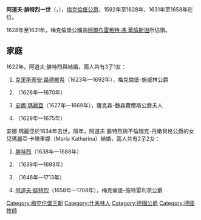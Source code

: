 {{Expand language|1=en|time=2021-01-16T10:09:43+00:00}}
{{Unreferenced|time=2021-01-16T10:09:43+00:00}}
{{Infobox noble
| name        = 阿道夫·腓特烈一世
| image       = AdolfFriedrichI.JPG
| succession  = 梅克倫堡公爵
| reign       = 1592年 — 1628年<br>1631年 — 1658年
| predecessor = [[約翰七世_(梅克倫堡)|約翰七世]]
| successor   = [[克里斯蒂安·路德維希一世|克里斯蒂安·路德維希一世]]
| birth_date  = {{birth_date|1588|12|15|df=yes}}
| birth_place = [[什未林|施威林]]
| death_date  = {{death date and age|1658|2|27|1588|12|15|df=yes}}
| death_place = 施威林
| noble family= [[梅克倫堡王朝|梅克倫堡王朝]]
| father      = [[約翰七世_(梅克倫堡)|梅克倫堡公爵約翰七世]]
| mother      = 霍爾斯坦-戈托普的索菲亞
}}
'''阿道夫·腓特烈一世'''（{{lang-de|Adolf Friedrich I.}}，{{bd|1588年|12月15日|1658年|2月27日}}），[[梅克伦堡统治者列表|梅克倫堡公爵]]，1592年至1628年、1631年至1658年在位。

1628年至1631年，梅克倫堡公國由[[阿爾布雷希特·馮·華倫斯坦|阿爾布雷希特·馮·華倫斯坦]]所佔領。

== 家庭 ==
1622年，阿道夫·腓特烈與{{le|東菲士蘭的安娜·瑪麗亞|Anna Maria of Ostfriesland}}結婚，兩人共有3子1女：
# [[克里斯蒂安·路德維希一世|克里斯蒂安·路德維希]]（1623年—1692年），梅克倫堡-施威林公爵
# {{link-de|梅克倫堡的卡爾 (1626-1670)|Karl zu Mecklenburg (1626–1670)|卡爾}}（1626年—1670年）
# [[安娜·瑪麗亞_(梅克倫堡-施威林)|安娜·瑪麗亞]]（1627年—1669年），薩克森-魏森費爾斯公爵夫人
# {{link-de|梅克倫堡的約翰·格奧爾格|Johann Georg (Mecklenburg)|約翰·格奧爾格}}（1629年—1675年）

安娜·瑪麗亞於1634年去世。隔年，阿道夫·腓特烈與不倫瑞克-丹嫩貝格公爵{{le|尤利烏斯·恩斯特 (不倫瑞克-丹嫩貝格)|Julius Ernst, Duke of Brunswick-Dannenberg|尤利烏斯·恩斯特}}的女兒瑪麗亞·卡塔里娜（Maria Katharina）結婚，兩人共有2子2女：
# [[梅克倫堡-施威林的腓特烈|腓特烈]]（1638年—1688年）
# {{le|梅克倫堡的克里斯蒂娜|Christina zu Mecklenburg|克里斯蒂娜}}（1639年—1693年）
# {{le|梅克倫堡的瑪麗·伊莉莎白|Marie Elisabeth zu Mecklenburg|瑪麗·伊莉莎白}}（1646年—1713年）
# [[阿道夫·腓特烈二世|阿道夫·腓特烈]]（1658年—1708年），梅克倫堡-施特雷利茨公爵

[[Category:梅克伦堡王朝|Category:梅克伦堡王朝]]
[[Category:什未林人|Category:什未林人]]
[[Category:德國公爵|Category:德國公爵]]
[[Category:德國牧師|Category:德國牧師]]